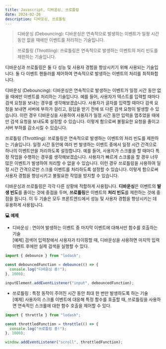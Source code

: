 ```yaml
---
title: Javascript, 디바운싱, 쓰로틀링
date: 2024-02-26
description: 디바운싱, 쓰로틀링
---
```


> 디바운싱 (Debouncing):
> 디바운싱은 연속적으로 발생하는 이벤트가 일정 시간 동안 없을 때에만 이벤트를 처리하는 기술입니다.

> 쓰로틀링 (Throttling):
> 쓰로틀링은 연속적으로 발생하는 이벤트의 처리 빈도를 제한하는 기술입니다.

디바운싱과 쓰로틀링은 둘 다 성능 및 사용자 경험을 향상시키기 위해 사용되는 기술입니다.
둘 다 이벤트 핸들러를 제어하여 연속적으로 발생하는 이벤트의 처리를 최적화합니다.

디바운싱 (Debouncing):
디바운싱은 연속적으로 발생하는 이벤트가 일정 시간 동안 없을 때에만 이벤트를 처리하는 기술입니다.
예를 들어, 사용자가 텍스트를 입력할 때마다 검색 요청을 보내는 경우를 생각해보겠습니다.
사용자가 글자를 입력할 때마다 검색 요청을 보내면 서버에 부하가 걸리고, 응답을 받기 전에 또 다른 검색 요청이 발생할 수 있습니다.
이런 경우 디바운싱을 사용하여 사용자가 일정 시간 동안 입력을 멈추었을 때에만 검색 요청을 보내도록 설정할 수 있습니다.
이렇게 함으로써 불필요한 요청을 줄이고 서버 부하를 감소시킬 수 있습니다.

쓰로틀링 (Throttling):
쓰로틀링은 연속적으로 발생하는 이벤트의 처리 빈도를 제한하는 기술입니다.
일정 시간 동안에 여러 번 발생하는 이벤트 중에서 일정 시간 간격으로 하나의 이벤트만을 처리하도록 설정합니다.
예를 들어, 사용자가 스크롤을 할 때마다 특정 작업을 수행하는 경우를 생각해보겠습니다.
사용자가 빠르게 스크롤을 할 경우 너무 많은 이벤트가 발생하여 처리할 수 없을 수 있습니다.
이런 경우 쓰로틀링을 사용하여 일정 시간 간격으로만 스크롤 이벤트를 처리하도록 설정할 수 있습니다.
이렇게 함으로써 사용자 경험을 향상시키고 불필요한 작업을 방지할 수 있습니다.

디바운싱과 쓰로틀링은 각각 다른 상황에 적합하게 사용됩니다.
**디바운싱**은 이벤트의 **발생 빈도**를 줄이는 것에 중점을 두며, **쓰로틀링**은 이벤트의 **처리 빈도**를 제한하는 것에 중점을 둡니다.
이 두 기술은 모두 프론트엔드에서 성능 및 사용자 경험을 향상시키는 데 유용하게 사용됩니다.

**💻 예제**

- 디바운싱 : 연이어 발생하는 이벤트 중 마지막 이벤트에 대해서만 함수를 호출하는 기술<br/>
  [예제] 검색어 입력창에서 사용자가 타이핑할 때, 디바운싱을 사용하면 마지막 입력 이벤트 후에만 실제 검색을 실행할 수 있다.

```js
import { debounce } from "lodash";

const debouncedFunction = debounce(() => {
  console.log("디바운싱 중!");
}, 1000);

inputElement.addEventListener("input", debouncedFunction);
```

- 쓰로틀링 : 특정 동작이 주어진 시간 동안 최대 한 번만 발생하도록 하는 기술<br/>
  [예제] 사용자의 스크롤 이벤트에 대응해 특정 함수를 호출할 때, 쓰로틀링을 사용하면 연속적인 스크롤에 대한 함수 호출을 제어할 수 있다.

```js
import { throttle } from "lodash";

const throttledFunction = throttle(() => {
  console.log("쓰로틀링 중!");
}, 1000);

window.addEventListener("scroll", throttledFunction);
```
